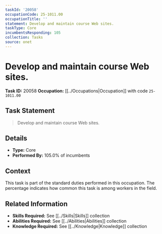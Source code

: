 ```yaml
---
taskId: '20058'
occupationCode: 25-1011.00
occupationTitle: ''
statement: Develop and maintain course Web sites.
taskType: Core
incumbentsResponding: 105
collection: Tasks
source: onet
---
```

# Develop and maintain course Web sites.

**Task ID:** 20058
**Occupation:** [[../Occupations|Occupation]] with code `25-1011.00`

## Task Statement

> Develop and maintain course Web sites.

## Details

- **Type:** Core
- **Performed By:** 105.0% of incumbents

## Context

This task is part of the standard duties performed in this occupation. The percentage indicates how common this task is among workers in the field.

## Related Information

- **Skills Required:** See [[../Skills|Skills]] collection
- **Abilities Required:** See [[../Abilities|Abilities]] collection
- **Knowledge Required:** See [[../Knowledge|Knowledge]] collection
